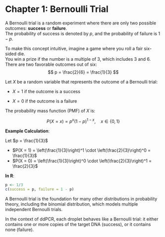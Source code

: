 # Chapter 1: Bernoulli Trial {.unnumbered}

A Bernoulli trial is a random experiment where there are only two possible outcomes: **success** or **failure**.\
The probability of success is denoted by $p$, and the probability of failure is $1 - p$.

To make this concept intuitive, imagine a game where you roll a fair six-sided die.\
You win a prize if the number is a multiple of 3, which includes 3 and 6.\
There are two favorable outcomes out of six:\
$$
p = \frac{2}{6} = \frac{1}{3}
$$

Let $X$ be a random variable that represents the outcome of a Bernoulli trial:

-   $X = 1$ if the outcome is a success

-   $X = 0$ if the outcome is a failure

The probability mass function (PMF) of $X$ is:

$$
P(X = x) = p^x (1 - p)^{1 - x}, \quad x \in \{0, 1\}
$$

**Example Calculation**: 

Let $p = \frac{1}{3}$

-   $P(X = 1) = \left(\frac{1}{3}\right)^1 \cdot \left(\frac{2}{3}\right)^0 = \frac{1}{3}$
-   $P(X = 0) = \left(\frac{1}{3}\right)^0 \cdot \left(\frac{2}{3}\right)^1 = \frac{2}{3}$

**In R**:

```r
p <- 1/3
c(success = p, failure = 1 - p)
```

A Bernoulli trial is the foundation for many other distributions in probability theory, including the binomial distribution, which models multiple independent Bernoulli trials.

In the context of ddPCR, each droplet behaves like a Bernoulli trial: it either contains one or more copies of the target DNA (success), or it contains none (failure).
